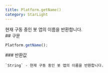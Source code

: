 ```yaml
---
title: Platform.getName()
category: StarLight
---
```


<Section>
  현재 구동 중인 봇 앱의 이름을 반환합니다.
</Section>
<Section>
  ## 구문

  ~~~js
  Platform.getName();
  ~~~

  <Section>
    ### 반환값

    `String` - 현재 구동 중인 봇 앱의 이름을 반환합니다.
  </Section>
</Section>